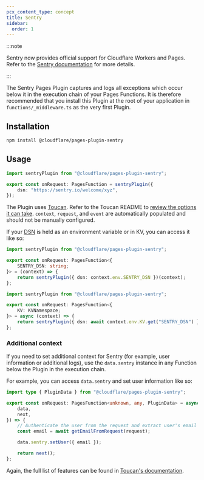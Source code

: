 ```yaml
---
pcx_content_type: concept
title: Sentry
sidebar:
  order: 1
---
```


:::note

Sentry now provides official support for Cloudflare Workers and Pages. Refer to the [Sentry documentation](https://docs.sentry.io/platforms/javascript/guides/cloudflare/) for more details.

:::

The Sentry Pages Plugin captures and logs all exceptions which occur below it in the execution chain of your Pages Functions. It is therefore recommended that you install this Plugin at the root of your application in `functions/_middleware.ts` as the very first Plugin.

## Installation

```sh
npm install @cloudflare/pages-plugin-sentry
```

## Usage

```typescript
import sentryPlugin from "@cloudflare/pages-plugin-sentry";

export const onRequest: PagesFunction = sentryPlugin({
	dsn: "https://sentry.io/welcome/xyz",
});
```

The Plugin uses [Toucan](https://github.com/robertcepa/toucan-js). Refer to the Toucan README to [review the options it can take](https://github.com/robertcepa/toucan-js#other-options). `context`, `request`, and `event` are automatically populated and should not be manually configured.

If your [DSN](https://docs.sentry.io/product/sentry-basics/dsn-explainer/) is held as an environment variable or in KV, you can access it like so:

```typescript
import sentryPlugin from "@cloudflare/pages-plugin-sentry";

export const onRequest: PagesFunction<{
	SENTRY_DSN: string;
}> = (context) => {
	return sentryPlugin({ dsn: context.env.SENTRY_DSN })(context);
};
```

```typescript
import sentryPlugin from "@cloudflare/pages-plugin-sentry";

export const onRequest: PagesFunction<{
	KV: KVNamespace;
}> = async (context) => {
	return sentryPlugin({ dsn: await context.env.KV.get("SENTRY_DSN") })(context);
};
```

### Additional context

If you need to set additional context for Sentry (for example, user information or additional logs), use the `data.sentry` instance in any Function below the Plugin in the execution chain.

For example, you can access `data.sentry` and set user information like so:

```typescript
import type { PluginData } from "@cloudflare/pages-plugin-sentry";

export const onRequest: PagesFunction<unknown, any, PluginData> = async ({
	data,
	next,
}) => {
	// Authenticate the user from the request and extract user's email address
	const email = await getEmailFromRequest(request);

	data.sentry.setUser({ email });

	return next();
};
```

Again, the full list of features can be found in [Toucan's documentation](https://github.com/robertcepa/toucan-js#features).
